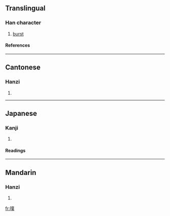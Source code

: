 ==Translingual==
===Han character===
{{Han char|rn=30|rad=口|as=12|sn=15|four=6203<sub>5</sub>|canj=口廿金人 (RTCO)}}
# [[burst]]
====References====
{{Han ref|kx=0209.151|dkj=04346|dj=0431.420|hdz=10682.180|uh=5657|ud=22103|bh=BC50|bd=48208}}
----
==Cantonese==
===Hanzi===
{{yue-hanzi|jyut=|y=pok3}}
# {{defn|Cantonese}}
----
==Japanese==
===Kanji===
{{ja-kanji|grade=|rs=口12}}
# {{defn|Japanese}} 
====Readings====
{{ja-readings|on=[[ぼく]] (boku)|kun=}}
----
==Mandarin==
===Hanzi===
{{cmn-hanzi|pin=[[pū]] (pu1)|wg=p'u<sup>1</sup>}}
# {{defn|Mandarin}}

[[fr:噗]]